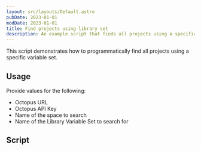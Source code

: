 ```yaml
---
layout: src/layouts/Default.astro
pubDate: 2023-01-01
modDate: 2023-01-01
title: Find projects using library set
description: An example script that finds all projects using a specific variable set.
---
```


This script demonstrates how to programmatically find all projects using a specific variable set.

## Usage

Provide values for the following:
- Octopus URL
- Octopus API Key
- Name of the space to search
- Name of the Library Variable Set to search for

## Script

<FindProjectsUsingVariableSetScripts />